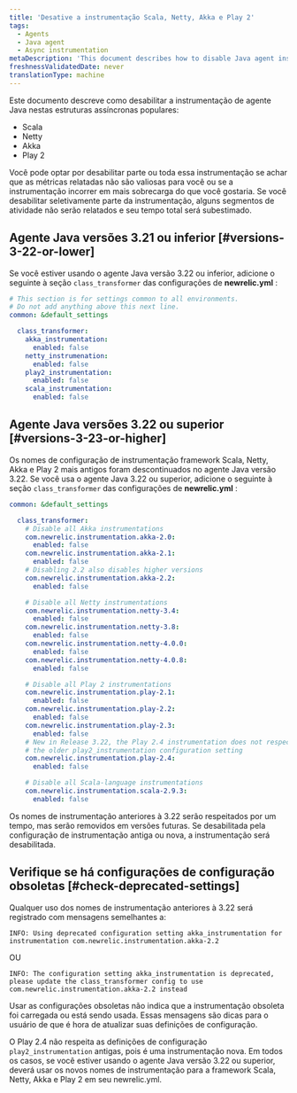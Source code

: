```yaml
---
title: 'Desative a instrumentação Scala, Netty, Akka e Play 2'
tags:
  - Agents
  - Java agent
  - Async instrumentation
metaDescription: 'This document describes how to disable Java agent instrumentation on Scala, Netty, Akka, and Play2 frameworks'
freshnessValidatedDate: never
translationType: machine
---
```


Este documento descreve como desabilitar a instrumentação de agente Java nestas estruturas assíncronas populares:

* Scala
* Netty
* Akka
* Play 2

Você pode optar por desabilitar parte ou toda essa instrumentação se achar que as métricas relatadas não são valiosas para você ou se a instrumentação incorrer em mais sobrecarga do que você gostaria. Se você desabilitar seletivamente parte da instrumentação, alguns segmentos de atividade não serão relatados e seu tempo total será subestimado.

## Agente Java versões 3.21 ou inferior [#versions-3-22-or-lower]

Se você estiver usando o agente Java versão 3.22 ou inferior, adicione o seguinte à seção `class_transformer` das configurações de <DNT>**newrelic.yml**</DNT> :

```yml
# This section is for settings common to all environments.
# Do not add anything above this next line.
common: &default_settings

  class_transformer: 
    akka_instrumentation:
      enabled: false
    netty_instrumenation:
      enabled: false
    play2_instrumentation:
      enabled: false
    scala_instrumentation:
      enabled: false
```

## Agente Java versões 3.22 ou superior [#versions-3-23-or-higher]

Os nomes de configuração de instrumentação framework Scala, Netty, Akka e Play 2 mais antigos foram descontinuados no agente Java versão 3.22. Se você usa o agente Java 3.22 ou superior, adicione o seguinte à seção `class_transformer` das configurações de <DNT>**newrelic.yml**</DNT> :

```yml
common: &default_settings

  class_transformer:
    # Disable all Akka instrumentations
    com.newrelic.instrumentation.akka-2.0:
      enabled: false
    com.newrelic.instrumentation.akka-2.1:
      enabled: false
    # Disabling 2.2 also disables higher versions
    com.newrelic.instrumentation.akka-2.2:
      enabled: false

    # Disable all Netty instrumentations
    com.newrelic.instrumentation.netty-3.4:
      enabled: false
    com.newrelic.instrumentation.netty-3.8:
      enabled: false
    com.newrelic.instrumentation.netty-4.0.0:
      enabled: false
    com.newrelic.instrumentation.netty-4.0.8:
      enabled: false

    # Disable all Play 2 instrumentations
    com.newrelic.instrumentation.play-2.1:
      enabled: false
    com.newrelic.instrumentation.play-2.2:
      enabled: false
    com.newrelic.instrumentation.play-2.3:
      enabled: false
    # New in Release 3.22, the Play 2.4 instrumentation does not respect
    # the older play2_instrumentation configuration setting 
    com.newrelic.instrumentation.play-2.4:
      enabled: false

    # Disable all Scala-language instrumentations
    com.newrelic.instrumentation.scala-2.9.3:
      enabled: false
```

Os nomes de instrumentação anteriores à 3.22 serão respeitados por um tempo, mas serão removidos em versões futuras. Se desabilitada pela configuração de instrumentação antiga ou nova, a instrumentação será desabilitada.

## Verifique se há configurações de configuração obsoletas [#check-deprecated-settings]

Qualquer uso dos nomes de instrumentação anteriores à 3.22 será registrado com mensagens semelhantes a:

```
INFO: Using deprecated configuration setting akka_instrumentation for instrumentation com.newrelic.instrumentation.akka-2.2
```

OU

```
INFO: The configuration setting akka_instrumentation is deprecated, please update the class_transformer config to use com.newrelic.instrumentation.akka-2.2 instead
```

Usar as configurações obsoletas não indica que a instrumentação obsoleta foi carregada ou está sendo usada. Essas mensagens são dicas para o usuário de que é hora de atualizar suas definições de configuração.

O Play 2.4 não respeita as definições de configuração `play2_instrumentation` antigas, pois é uma instrumentação nova. Em todos os casos, se você estiver usando o agente Java versão 3.22 ou superior, deverá usar os novos nomes de instrumentação para a framework Scala, Netty, Akka e Play 2 em seu newrelic.yml.